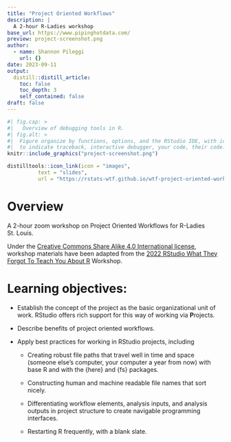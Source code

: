 ```yaml
---
title: "Project Oriented Workflows"
description: |
  A 2-hour R-Ladies workshop
base_url: https://www.pipinghotdata.com/
preview: project-screenshot.png
author:
  - name: Shannon Pileggi
    url: {}
date: 2023-09-11
output:
  distill::distill_article:
    toc: false
    toc_depth: 3
    self_contained: false
draft: false
---
```



```r
#| fig.cap: > 
#|   Overview of debugging tools in R.
#| fig.alt: >
#|  Figure organize by functions, options, and the RStudio IDE, with icons
#|  to indicate traceback, interactive debugger, your code, their code.
knitr::include_graphics("project-screenshot.png")
```





```r
distilltools::icon_link(icon = "images",
          text = "slides",
          url = "https://rstats-wtf.github.io/wtf-project-oriented-workflow-slides/#/title-slide")
```



# Overview

A 2-hour zoom workshop on Project Oriented Workflows for R-Ladies St. Louis.

Under the [Creative Commons Share Alike 4.0 International license](https://creativecommons.org/licenses/by-sa/4.0/), workshop materials have been adapted from the [2022 RStudio What They Forgot To Teach You About R](https://rstats-wtf.github.io/wtf-2022-rsc/) Workshop.


# Learning objectives:

* Establish the concept of the project as the basic organizational unit of work. RStudio offers rich support for this way of working via **P**rojects.

* Describe benefits of project oriented workflows.

* Apply best practices for working in RStudio projects, including

  - Creating robust file paths that travel well in time and space (someone else's computer, your computer a year from now) with base R and with the {here} and {fs} packages.

  - Constructing human and machine readable file names that sort nicely.

  - Differentiating workflow elements, analysis inputs, and analysis outputs in project structure to create navigable programming interfaces.

  - Restarting R frequently, with a blank slate.